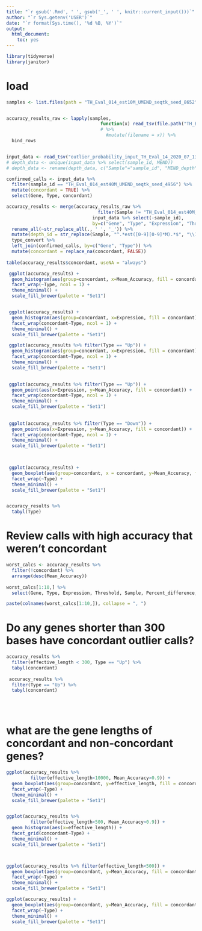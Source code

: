 ```yaml
---
title: "`r gsub('.Rmd', ' ', gsub('_', ' ', knitr::current_input()))`"
author: "`r Sys.getenv('USER')`"
date: "`r format(Sys.time(), '%d %B, %Y')`"
output:
  html_document:
    toc: yes
---
```

  


```r

library(tidyverse)
library(janitor)

```

# load
```r

samples <- list.files(path = "TH_Eval_014_est10M_UMEND_seqtk_seed_8652", pattern = "summary.tsv", recursive = TRUE)


accuracy_results_raw <- lapply(samples,
                                   function(x) read_tsv(file.path("TH_Eval_014_est10M_UMEND_seqtk_seed_8652", x), col_types = cols(.default = "c")) ) %>% 
                                   # %>% 
                                     #mutate(filename = x)) %>% 
  bind_rows


input_data <- read_tsv("outlier_probability_input_TH_Eval_14_2020_07_13.tsv")
# depth_data <- unique(input_data %>% select(sample_id, MEND))
# depth_data <- rename(depth_data, c("Sample"="sample_id", "MEND_depth" = "MEND"))

confirmed_calls <- input_data %>% 
  filter(sample_id == "TH_Eval_014_est40M_UMEND_seqtk_seed_4956") %>%
  mutate(concordant = TRUE) %>%
  select(Gene, Type, concordant)

accuracy_results <- merge(accuracy_results_raw %>%
                                  filter(Sample != "TH_Eval_014_est40M_UMEND_seqtk_seed_4956"), 
                                input_data %>% select(-sample_id),
                                by=c("Gene", "Type", "Expression", "Threshold")) %>%
  rename_all(~str_replace_all(., ' ', '_')) %>%
  mutate(depth_id = str_replace(Sample, "^.*est([0-9][0-9]*M).*$", "\\1")) %>%
  type_convert %>%
  left_join(confirmed_calls, by=c("Gene", "Type")) %>%
  mutate(concordant = replace_na(concordant, FALSE))
  
table(accuracy_results$concordant, useNA = "always")  


```


```r

 ggplot(accuracy_results) + 
  geom_histogram(aes(group=concordant, x=Mean_Accuracy, fill = concordant)) +
  facet_wrap(~Type, ncol = 1) +
  theme_minimal() +
  scale_fill_brewer(palette = "Set1")


 ggplot(accuracy_results) + 
  geom_histogram(aes(group=concordant, x=Expression, fill = concordant)) +
  facet_wrap(concordant~Type, ncol = 1) +
  theme_minimal() +
  scale_fill_brewer(palette = "Set1")

 ggplot(accuracy_results %>% filter(Type == "Up")) + 
  geom_histogram(aes(group=concordant, x=Expression, fill = concordant)) +
  facet_wrap(concordant~Type, ncol = 1) +
  theme_minimal() +
  scale_fill_brewer(palette = "Set1")

 
 ggplot(accuracy_results %>% filter(Type == "Up")) + 
  geom_point(aes(x=Expression, y=Mean_Accuracy, fill = concordant)) +
  facet_wrap(concordant~Type, ncol = 1) +
  theme_minimal() +
  scale_fill_brewer(palette = "Set1")
 
 
 ggplot(accuracy_results %>% filter(Type == "Down")) + 
  geom_point(aes(x=Expression, y=Mean_Accuracy, fill = concordant)) +
  facet_wrap(concordant~Type, ncol = 1) +
  theme_minimal() +
  scale_fill_brewer(palette = "Set1")

 
```



```r

 ggplot(accuracy_results) + 
  geom_boxplot(aes(group=concordant, x = concordant, y=Mean_Accuracy, fill = concordant)) +
  facet_wrap(~Type) +
  theme_minimal() +
  scale_fill_brewer(palette = "Set1")


accuracy_results %>%
  tabyl(Type)

```

# Review calls with high accuracy that weren't concordant

```r
worst_calcs <- accuracy_results %>% 
  filter(!concordant) %>%
  arrange(desc(Mean_Accuracy)) 
  
worst_calcs[1:10,] %>%
  select(Gene, Type, Expression, Threshold, Sample, Percent_difference, Mean_Accuracy, Minimum_Accuracy, Maximum_Accuracy, effective_length, depth_id, concordant, -Sample)

paste(colnames(worst_calcs[1:10,]), collapse = ", ")

```

# Do any genes shorter than 300 bases have concordant outlier calls?
```r
accuracy_results %>%
  filter(effective_length < 300, Type == "Up") %>%
  tabyl(concordant)
  
 accuracy_results %>%
  filter(Type == "Up") %>%
  tabyl(concordant)


  
```


# what are the gene lengths of concordant and non-concordant genes?
```r

ggplot(accuracy_results %>% 
         filter(effective_length<10000, Mean_Accuracy>0.9)) +
  geom_boxplot(aes(group=concordant, y=effective_length, fill = concordant)) +
  facet_wrap(~Type) +
  theme_minimal() +
  scale_fill_brewer(palette = "Set1")


ggplot(accuracy_results %>% 
         filter(effective_length<500, Mean_Accuracy>0.9)) +
  geom_histogram(aes(x=effective_length)) +
  facet_grid(concordant~Type) +
  theme_minimal() +
  scale_fill_brewer(palette = "Set1")



ggplot(accuracy_results %>% filter(effective_length<500)) + 
  geom_boxplot(aes(group=concordant, y=Mean_Accuracy, fill = concordant)) +
  facet_wrap(~Type) +
  theme_minimal() +
  scale_fill_brewer(palette = "Set1")


```



```r




ggplot(accuracy_results) + 
  geom_boxplot(aes(group=concordant, y=Mean_Accuracy, fill = concordant)) +
  facet_wrap(~Type) +
  theme_minimal() +
  scale_fill_brewer(palette = "Set1")

```

